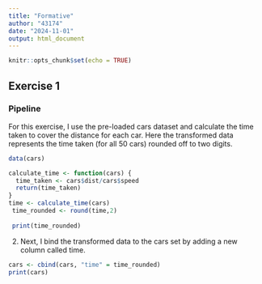 ```yaml
---
title: "Formative"
author: "43174"
date: "2024-11-01"
output: html_document
---
```


```r
knitr::opts_chunk$set(echo = TRUE)
```

## Exercise 1

### Pipeline

For this exercise, I use the pre-loaded cars dataset and calculate the time taken to cover the distance for each car. Here the transformed data represents the time taken (for all 50 cars) rounded off to two digits.
```r
data(cars)

calculate_time <- function(cars) {
  time_taken <- cars$dist/cars$speed
  return(time_taken)
}
time <- calculate_time(cars)
 time_rounded <- round(time,2)
 
 print(time_rounded)
```
2. Next, I bind the transformed data to the cars set by adding a new column called time.

```r
cars <- cbind(cars, "time" = time_rounded)
print(cars)
```